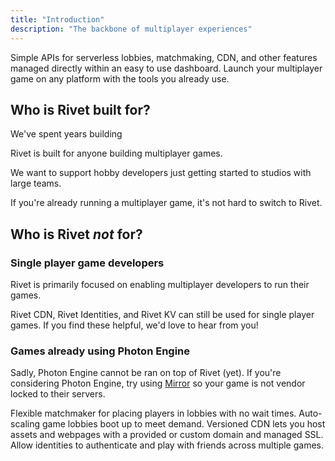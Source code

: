 ```yaml
---
title: "Introduction"
description: "The backbone of multiplayer experiences"
---
```


Simple APIs for serverless lobbies, matchmaking, CDN, and other features managed directly within an easy to use dashboard. Launch your multiplayer game on any platform with the tools you already use.

## Who is Rivet built for?

We've spent years building 

Rivet is built for anyone building multiplayer games.

We want to support hobby developers just getting started to studios with large teams.

If you're already running a multiplayer game, it's not hard to switch to Rivet.

## Who is Rivet *not* for?

### Single player game developers

Rivet is primarily focused on enabling multiplayer developers to run their games.

Rivet CDN, Rivet Identities, and Rivet KV can still be used for single player games. If you find these helpful, we'd love to hear from you!

### Games already using Photon Engine

Sadly, Photon Engine cannot be ran on top of Rivet (yet). If you're considering Photon Engine, try using [Mirror](https://mirror-networking.com/) so your game is not vendor locked to their servers.

<CardGroup>
	<Card
		title="5 Minute Crash Course"
		icon="graduation-cap"
		iconType="duotone"
		href="/general/guides/crash-course"
	/>
	<Card
		title="Libraries"
		icon="books"
		iconType="duotone"
		href="/general/libraries"
	/>
	<Card
		title="Matchmaker"
		icon="chess-knight"
		iconType="duotone"
		href="/matchmaker/introduction"
	>
		Flexible matchmaker for placing players in lobbies with no wait times.
	</Card>
	<Card
		title="Serverless Lobbies"
		icon="server"
		iconType="duotone"
		href="/serverless-lobbies/introduction"
	>
		Auto-scaling game lobbies boot up to meet demand.
	</Card>
	<Card
		title="CDN"
		icon="globe"
		iconType="duotone"
		href="/cdn/introduction"
	>
		Versioned CDN lets you host assets and webpages with a provided or custom domain and managed SSL.
	</Card>
	<Card
		title="Identity"
		icon="key"
		iconType="duotone"
		href="/identity/introduction"
	>
		Allow identities to authenticate and play with friends across multiple games.
	</Card>
</CardGroup>
